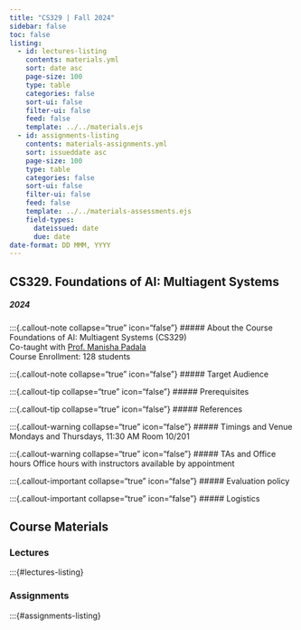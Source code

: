```yaml
---
title: "CS329 | Fall 2024"
sidebar: false
toc: false
listing:
  - id: lectures-listing
    contents: materials.yml
    sort: date asc
    page-size: 100
    type: table
    categories: false
    sort-ui: false
    filter-ui: false
    feed: false
    template: ../../materials.ejs
  - id: assignments-listing
    contents: materials-assignments.yml
    sort: issueddate asc
    page-size: 100
    type: table
    categories: false
    sort-ui: false
    filter-ui: false
    feed: false
    template: ../../materials-assessments.ejs
    field-types: 
      dateissued: date
      due: date
date-format: DD MMM, YYYY
---
```



## CS329. Foundations of AI: Multiagent Systems

##### 2024

:::{.callout-note collapse="true" icon="false"}
##### About the Course
Foundations of AI: Multiagent Systems (CS329)  
Co-taught with [Prof. Manisha Padala](https://iitgn.ac.in/faculty/cse/manisha)  
Course Enrollment: 128 students

:::{.callout-note collapse="true" icon="false"}
##### Target Audience

:::{.callout-tip collapse="true" icon="false"}
##### Prerequisites

:::{.callout-tip collapse="true" icon="false"}
##### References

:::{.callout-warning collapse="true" icon="false"}
##### Timings and Venue
Mondays and Thursdays, 11:30 AM
Room 10/201

:::{.callout-warning collapse="true" icon="false"}
##### TAs and Office hours
Office hours with instructors available by appointment

:::{.callout-important collapse="true" icon="false"}
##### Evaluation policy

:::{.callout-important collapse="true" icon="false"}
##### Logistics


## Course Materials

### Lectures

:::{#lectures-listing}

### Assignments

:::{#assignments-listing}
